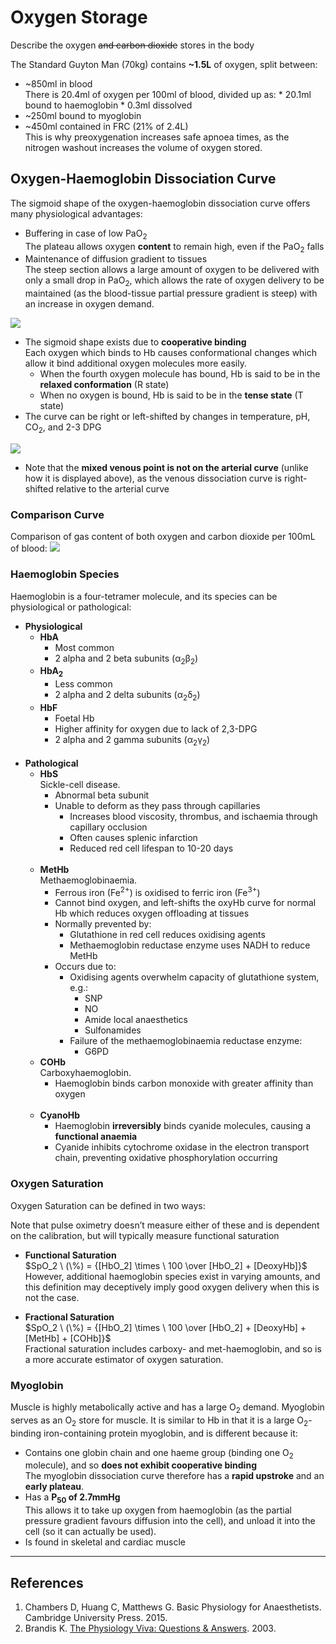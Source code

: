 # Oxygen Storage

:::CICM
Describe the oxygen ~~and carbon dioxide~~ stores in the body
:::

The Standard Guyton Man (70kg) contains **~1.5L** of oxygen, split between:

* ~850ml in blood\
    There is 20.4ml of oxygen per 100ml of blood, divided up as:
        * 20.1ml bound to haemoglobin
        * 0.3ml dissolved
* ~250ml bound to myoglobin
* ~450ml contained in FRC (21% of 2.4L)\
This is why preoxygenation increases safe apnoea times, as the nitrogen washout increases the volume of oxygen stored.


## Oxygen-Haemoglobin Dissociation Curve

The sigmoid shape of the oxygen-haemoglobin dissociation curve offers many physiological advantages:

* Buffering in case of low PaO~2~\
The plateau allows oxygen **content** to remain high, even if the PaO~2~ falls
* Maintenance of diffusion gradient to tissues\
The steep section allows a large amount of oxygen to be delivered with only a small drop in PaO~2~, which allows the rate of oxygen delivery to be maintained (as the blood-tissue partial pressure gradient is steep) with an increase in oxygen demand.

<img src="/resources/oxyhb-curve.svg">


* The sigmoid shape exists due to **cooperative binding**\
Each oxygen which binds to Hb causes conformational changes which allow it bind additional oxygen molecules more easily.
    * When the fourth oxygen molecule has bound, Hb is said to be in the **relaxed conformation** (R state)
    * When no oxygen is bound, Hb is said to be in the **tense state** (T state)


* The curve can be right or left-shifted by changes in temperature, pH, CO~2~, and 2-3 DPG

<img src="/resources/oxy-hb-curve-shifts.svg">


* Note that the **mixed venous point is not on the arterial curve** (unlike how it is displayed above), as the venous dissociation curve is right-shifted relative to the arterial curve


### Comparison Curve

Comparison of gas content of both oxygen and carbon dioxide per 100mL of blood:
<img src="/resources/o2-and-co2-curve.svg">


### Haemoglobin Species

Haemoglobin is a four-tetramer molecule, and its species can be physiological or pathological:

* **Physiological**
    * **HbA**\
        * Most common
        * 2 alpha and 2 beta subunits (α~2~β~2~)
    * **HbA~2~**
        * Less common
        * 2 alpha and 2 delta subunits (α~2~δ~2~)
    * **HbF**
        * Foetal Hb
        * Higher affinity for oxygen due to lack of 2,3-DPG
        * 2 alpha and 2 gamma subunits (α~2~γ~2~)<br> <br>
* **Pathological**
    * **HbS**\
    Sickle-cell disease.
        * Abnormal beta subunit
        * Unable to deform as they pass through capillaries
            * Increases blood viscosity, thrombus, and ischaemia through capillary occlusion
            * Often causes splenic infarction
            * Reduced red cell lifespan to 10-20 days <br> <br>
    * **MetHb**\
    Methaemoglobinaemia.
        * Ferrous iron (Fe^2+^) is oxidised to ferric iron (Fe^3+^)
        * Cannot bind oxygen, and left-shifts the oxyHb curve for normal Hb which reduces oxygen offloading at tissues
        * Normally prevented by:
            * Glutathione in red cell reduces oxidising agents
            * Methaemoglobin reductase enzyme uses NADH to reduce MetHb
        * Occurs due to:
            * Oxidising agents overwhelm capacity of glutathione system, e.g.:
                * SNP
                * NO
                * Amide local anaesthetics
                * Sulfonamides
            * Failure of the methaemoglobinaemia reductase enzyme:
                * G6PD
    * **COHb**\
    Carboxyhaemoglobin.
        * Haemoglobin binds carbon monoxide with greater affinity than oxygen<br> <br>
    * **CyanoHb**\
        * Haemoglobin **irreversibly** binds cyanide molecules, causing a **functional anaemia**
        * Cyanide inhibits cytochrome oxidase in the electron transport chain, preventing oxidative phosphorylation occurring

### Oxygen Saturation

Oxygen Saturation can be defined in two ways:

::: column-margin
Note that pulse oximetry doesn't measure either of these and is dependent on the calibration, but will typically measure functional saturation
:::

* **Functional Saturation**\
$SpO_2 \ (\%) = {[HbO_2] \times \ 100 \over [HbO_2] + [DeoxyHb]}$\
However, additional haemoglobin species exist in varying amounts, and this definition may deceptively imply good oxygen delivery when this is not the case.

* **Fractional Saturation**\
$SpO_2 \ (\%) = {[HbO_2] \times \ 100 \over [HbO_2] + [DeoxyHb] + [MetHb] + [COHb]}$\
Fractional saturation includes carboxy- and met-haemoglobin, and so is a more accurate estimator of oxygen saturation.


### Myoglobin

Muscle is highly metabolically active and has a large O~2~ demand. Myoglobin serves as an O~2~ store for muscle. It is similar to Hb in that it is a large O~2~-binding iron-containing protein myoglobin, and is different because it:

* Contains one globin chain and one haeme group (binding one O~2~ molecule), and so **does not exhibit cooperative binding**\
The myoglobin dissociation curve therefore has a **rapid upstroke** and an **early plateau**.
* Has a **P~50~ of 2.7mmHg**\
This allows it to take up oxygen from haemoglobin (as the partial pressure gradient favours diffusion into the cell), and unload it into the cell (so it can actually be used).
* Is found in skeletal and cardiac muscle

---

## References

1. Chambers D, Huang C, Matthews G. Basic Physiology for Anaesthetists. Cambridge University Press. 2015.
2. Brandis K. [The Physiology Viva: Questions & Answers](http://www.anaesthesiamcq.com/vivabook.php). 2003.